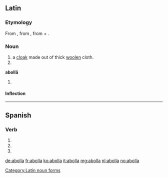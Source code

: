 ==Latin==

===Etymology===
From {{etyl|grc|la}} {{term|ἀναβολή||tr=anabolē|mantle|lang=grc}}, from {{term|ἀναβάλλω||tr=anaballō|I throw up|lang=grc}}, from {{term|ἀνά||tr=ana|up, upwards|lang=grc}} + {{term|βάλλω||tr=ballō|I [[throw]]|lang=grc}}.

===Noun===
{{la-noun|abolla|abollae|abollae|f|first}}

# a [[cloak]] made out of thick [[woolen]] cloth.
# {{inflection of|abolla||voc|s|lang=la}}

'''abollā''' {{f}}
# {{inflection of|abolla||abl|s|lang=la}}

====Inflection====
{{ladecl1}}
{{la-decl-1st|aboll}}

[[Category:Latin noun forms]]

----

==Spanish==

===Verb===
{{es-verb-form|abollar}}

# {{es-verb form of|ending=ar|mood=imperative|sense=affirmative|pers=2|formal=no|number=singular|abollar}}
# {{es-verb form of|ending=ar|mood=indicative|tense=present|pers=2|formal=yes|number=singular|abollar}}
# {{es-verb form of|ending=ar|mood=indicative|tense=present|pers=3|number=singular|abollar}}

[[de:abolla]]
[[fr:abolla]]
[[ko:abolla]]
[[it:abolla]]
[[mg:abolla]]
[[nl:abolla]]
[[no:abolla]]